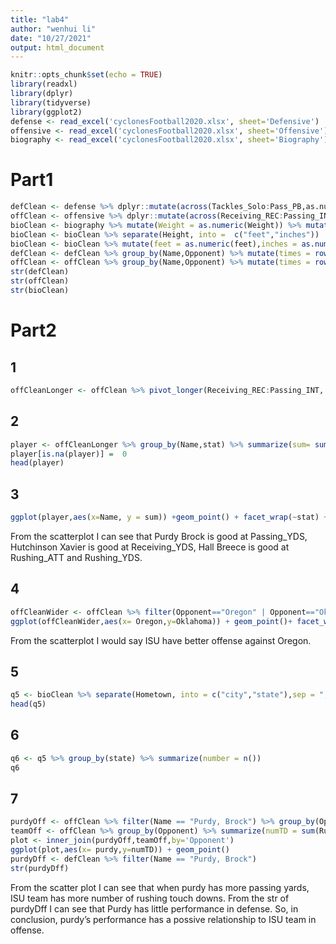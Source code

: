 ```yaml
---
title: "lab4"
author: "wenhui li"
date: "10/27/2021"
output: html_document
---
```


```r
knitr::opts_chunk$set(echo = TRUE)
library(readxl)
library(dplyr)
library(tidyverse)
library(ggplot2)
defense <- read_excel('cyclonesFootball2020.xlsx', sheet='Defensive')
offensive <- read_excel('cyclonesFootball2020.xlsx', sheet='Offensive')
biography <- read_excel('cyclonesFootball2020.xlsx', sheet='Biography')
```

# Part1
```r
defClean <- defense %>% dplyr::mutate(across(Tackles_Solo:Pass_PB,as.numeric)) %>% mutate(Name = factor(Name)) %>% rename(Opponent = Opponent_Opponent) %>% mutate(Opponent =factor(Opponent))
offClean <- offensive %>% dplyr::mutate(across(Receiving_REC:Passing_INT,as.numeric)) %>% mutate(Name = factor(Name)) %>% rename(Opponent = Opponent_Opponent) %>% mutate(Opponent =factor(Opponent))
bioClean <- biography %>% mutate(Weight = as.numeric(Weight)) %>% mutate(Name = factor(Name))
bioClean <- bioClean %>% separate(Height, into =  c("feet","inches"))
bioClean <- bioClean %>% mutate(feet = as.numeric(feet),inches = as.numeric(inches)) %>% mutate(Height = 12*feet + inches) %>% select(-feet) %>% select(-inches)
defClean <- defClean %>% group_by(Name,Opponent) %>% mutate(times = row_number())
offClean <- offClean %>% group_by(Name,Opponent) %>% mutate(times = row_number())
str(defClean)
str(offClean)
str(bioClean)
```

# Part2
## 1
```r
offCleanLonger <- offClean %>% pivot_longer(Receiving_REC:Passing_INT, names_to = 'stat', values_to = 'score')
```

## 2
```r
player <- offCleanLonger %>% group_by(Name,stat) %>% summarize(sum= sum(score))
player[is.na(player)] =  0
head(player)
```

## 3
```r
ggplot(player,aes(x=Name, y = sum)) +geom_point() + facet_wrap(~stat) + coord_flip()
```

From the scatterplot I can see that Purdy Brock is good at Passing_YDS, Hutchinson Xavier is good at Receiving_YDS, Hall Breece is good at Rushing_ATT and Rushing_YDS.

## 4
```r
offCleanWider <- offClean %>% filter(Opponent=="Oregon" | Opponent=="Oklahoma") %>% group_by(Name,Opponent) %>% summarize(meanReceiving = mean(Receiving_YDS, na.rm=TRUE)) %>% pivot_wider(names_from = 'Opponent', values_from = 'meanReceiving') 
ggplot(offCleanWider,aes(x= Oregon,y=Oklahoma)) + geom_point()+ facet_wrap(~Name)
```

From the scatterplot I would say ISU have better offense against Oregon.

## 5
```r
q5 <- bioClean %>% separate(Hometown, into = c("city","state"),sep = ",")
head(q5)
```

## 6
```r
q6 <- q5 %>% group_by(state) %>% summarize(number = n())
q6
```

## 7
```r
purdyOff <- offClean %>% filter(Name == "Purdy, Brock") %>% group_by(Opponent) %>% summarize(purdy = mean(Passing_YDS))
teamOff <- offClean %>% group_by(Opponent) %>% summarize(numTD = sum(Rushing_TD,na.rm=TRUE))
plot <- inner_join(purdyOff,teamOff,by='Opponent')
ggplot(plot,aes(x= purdy,y=numTD)) + geom_point()
purdyDff <- defClean %>% filter(Name == "Purdy, Brock")
str(purdyDff)
```

From the scatter plot I can see that when purdy has more passing yards, ISU team has more number of rushing touch downs. From the str of purdyDff I can see that Purdy has little performance in defense. So, in conclusion, purdy's performance has a possive relationship to ISU team in offense.